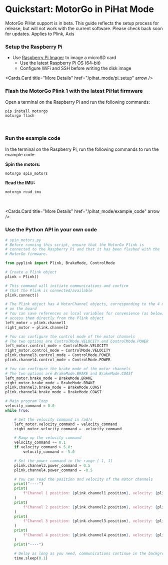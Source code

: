
# Quickstart: MotorGo in PiHat Mode


<Callout type="warning" emoji="⚠️">
    MotorGo PiHat support is in beta. This guide reflects the setup process for release, but will not work with the current software. Please check back soon for updates.
</Callout>

<Callout type="info" emoji="🤖">
    Applies to Plink, Axis
</Callout>

<Steps>


### Setup the Raspberry Pi

* Use [Raspberry Pi Imager](https://www.raspberrypi.com/software/) to image a microSD card
    * Use the latest Raspberry Pi OS (64-bit)
    * Configure WiFi and SSH before writing the disk image

<Cards.Card
    title="More Details"
    href="/pihat_mode/pi_setup"
    arrow
  />

### Flash the MotorGo Plink 1 with the latest PiHat firmware
Open a terminal on the Raspberry Pi and run the following commands:
```bash filename="bash"
pip install motorgo
motorgo flash
```

<br />
<Cards.Card
    title="More Details"
    href="/pihat_mode/motorgo_setup"
    arrow
  />

### Run the example code
In the terminal on the Raspberry Pi, run the following commands to run the example code:

**Spin the motors:**
```bash filename="bash"
motorgo spin_motors
```

**Read the IMU:**
```bash filename="bash"
motorgo read_imu
```

<br />

<Cards.Card
    title="More Details"
    href="/pihat_mode/example_code"
    arrow
  />

### Use the Python API in your own code
```python filename="python"
# spin_motors.py
# Before running this script, ensure that the MotorGo Plink is
# connected to the Raspberry Pi and that it has been flashed with the
# MotorGo firmware.

from pyplink import Plink, BrakeMode, ControlMode

# Create a Plink object
plink = Plink()

# This command will initiate communications and confirm
# that the Plink is connected/available
plink.connect()

# The Plink object has 4 MotorChannel objects, corresponding to the 4 motor channels
# on the board
# You can save references as local variables for convenience (as below) or
# access them directly from the Plink object
left_motor = plink.channel1
right_motor = plink.channel2

# You can configure the control mode of the motor channels
# The two options are ControlMode.VELOCITY and ControlMode.POWER
left_motor.control_mode = ControlMode.VELOCITY
right_motor.control_mode = ControlMode.VELOCITY
plink.channel3.control_mode = ControlMode.POWER
plink.channel4.control_mode = ControlMode.POWER

# You can configure the brake mode of the motor channels
# The two options are BrakeMode.BRAKE and BrakeMode.COAST
left_motor.brake_mode = BrakeMode.BRAKE
right_motor.brake_mode = BrakeMode.BRAKE
plink.channel3.brake_mode = BrakeMode.COAST
plink.channel4.brake_mode = BrakeMode.COAST

# Main program loop
velocity_command = 0.0
while True:

    # Set the velocity command in rad/s
    left_motor.velocity_command = velocity_command
    right_motor.velocity_command = -velocity_command

    # Ramp up the velocity command
    velocity_command += 0.1
    if velocity_command > 5.0:
        velocity_command = -5.0

    # Set the power command in the range [-1, 1]
    plink.channel3.power_command = 0.5
    plink.channel4.power_command = -0.5

    # You can read the position and velocity of the motor channels
    print("----")
    print(
        f"Channel 1 position: {plink.channel1.position}, velocity: {plink.channel1.velocity}"
    )
    print(
        f"Channel 2 position: {plink.channel2.position}, velocity: {plink.channel2.velocity}"
    )
    print(
        f"Channel 3 position: {plink.channel3.position}, velocity: {plink.channel3.velocity}"
    )
    print(
        f"Channel 4 position: {plink.channel4.position}, velocity: {plink.channel4.velocity}"
    )
    print("----")

    # Delay as long as you need, communications continue in the background
    time.sleep(0.1)

```

</Steps>
